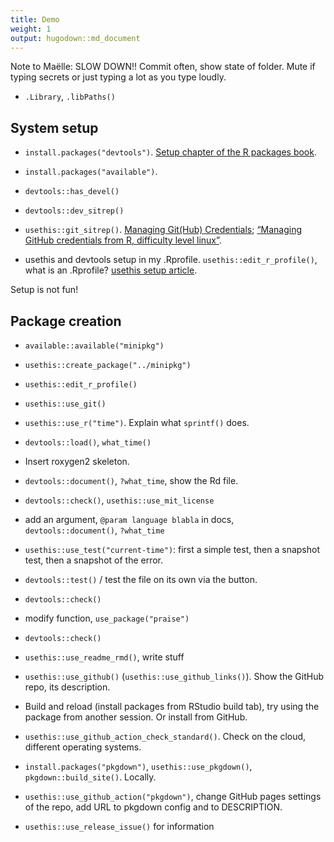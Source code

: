 ```yaml
---
title: Demo
weight: 1
output: hugodown::md_document
---
```


Note to Maëlle: SLOW DOWN!! Commit often, show state of folder. Mute if typing secrets or just typing a lot as you type loudly.

* `.Library`, `.libPaths()`

## System setup

* `install.packages("devtools")`. [Setup chapter of the R packages book](https://r-pkgs.org/setup.html).

* `install.packages("available")`.

* `devtools::has_devel()`

* `devtools::dev_sitrep()`

* `usethis::git_sitrep()`. [Managing Git(Hub) Credentials](https://usethis.r-lib.org/articles/git-credentials.html); ["Managing GitHub credentials from R, difficulty level linux"](https://blog.djnavarro.net/posts/2021-08-08_git-credential-helpers/).

* usethis and devtools setup in my .Rprofile. `usethis::edit_r_profile()`, what is an .Rprofile? [usethis setup article](https://usethis.r-lib.org/articles/articles/usethis-setup.html).

Setup is not fun!

## Package creation

* `available::available("minipkg")`

* `usethis::create_package("../minipkg")`

* `usethis::edit_r_profile()`

* `usethis::use_git()`

* `usethis::use_r("time")`. Explain what `sprintf()` does.

* `devtools::load()`, `what_time()`

* Insert roxygen2 skeleton.

* `devtools::document()`, `?what_time`, show the Rd file.

* `devtools::check()`, `usethis::use_mit_license` 

* add an argument, `@param language blabla` in docs, `devtools::document()`, `?what_time`

* `usethis::use_test("current-time")`: first a simple test, then a snapshot test, then a snapshot of the error.

* `devtools::test()` / test the file on its own via the button.

* `devtools::check()`

*  modify function, `use_package("praise")`

* `devtools::check()`

* `usethis::use_readme_rmd()`, write stuff

* `usethis::use_github()` (`usethis::use_github_links()`). Show the GitHub repo, its description.

* Build and reload (install packages from RStudio build tab), try using the package from another session. Or install from GitHub.

* `usethis::use_github_action_check_standard()`. Check on the cloud, different operating systems.

* `install.packages("pkgdown")`, `usethis::use_pkgdown()`, `pkgdown::build_site()`. Locally.

* `usethis::use_github_action("pkgdown")`, change GitHub pages settings of the repo, add URL to pkgdown config and to DESCRIPTION.

* `usethis::use_release_issue()` for information